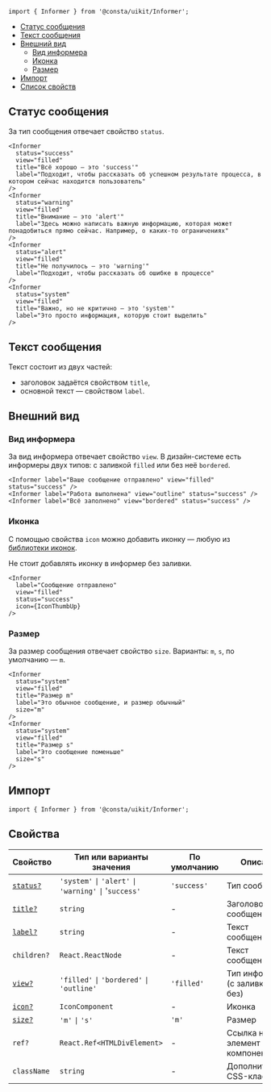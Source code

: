 


```tsx
import { Informer } from '@consta/uikit/Informer';
```

<MdxMenu>

- [Статус сообщения](#статус-сообщения)
- [Текст сообщения](#текст-сообщения)
- [Внешний вид](#внешний-вид)
  - [Вид информера](#вид-информера)
  - [Иконка](#иконка)
  - [Размер](#размер)
- [Импорт](#импорт)
- [Список свойств](#свойства)

</MdxMenu>

## Статус сообщения

За тип сообщения отвечает свойство `status`.

<MdxTabs>

```tsx
<Informer
  status="success"
  view="filled"
  title="Всё хорошо — это 'success'"
  label="Подходит, чтобы рассказать об успешном результате процесса, в котором сейчас находится пользователь"
/>
<Informer
  status="warning"
  view="filled"
  title="Внимание — это 'alert'"
  label="Здесь можно написать важную информацию, которая может понадобиться прямо сейчас. Например, о каких-то ограничениях"
/>
<Informer
  status="alert"
  view="filled"
  title="Не получилось — это 'warning'"
  label="Подходит, чтобы рассказать об ошибке в процессе"
/>
<Informer
  status="system"
  view="filled"
  title="Важно, но не критично — это 'system'"
  label="Это просто информация, которую стоит выделить"
/>
```

<InformerExampleStatus />

</MdxTabs>

## Текст сообщения

Текст состоит из двух частей:

- заголовок задаётся свойством `title`,
- основной текст — свойством `label`.

## Внешний вид

### Вид информера

За вид информера отвечает свойство `view`. В дизайн-системе есть информеры двух типов:
с заливкой `filled` или без неё `bordered`.

<MdxTabs>

```tsx
<Informer label="Ваше сообщение отправлено" view="filled" status="success" />
<Informer label="Работа выполнена" view="outline" status="success" />
<Informer label="Всё заполнено" view="bordered" status="success" />
```

<InformerExampleView />

</MdxTabs>

### Иконка

С помощью свойства `icon` можно добавить иконку — любую из [библиотеки иконок](##LIBS.LIB/lib:icons).

Не стоит добавлять иконку в информер без заливки.

<MdxTabs>

```tsx
<Informer
  label="Сообщение отправлено"
  view="filled"
  status="success"
  icon={IconThumbUp}
/>
```

<InformerExampleIcon />

</MdxTabs>

### Размер

За размер сообщения отвечает свойство `size`. Варианты: `m`, `s`, по умолчанию — `m`.

<MdxTabs>

```tsx
<Informer
  status="system"
  view="filled"
  title="Размер m"
  label="Это обычное сообщение, и размер обычный"
  size="m"
/>
<Informer
  status="system"
  view="filled"
  title="Размер s"
  label="Это сообщение поменьше"
  size="s"
/>
```

<InformerExampleSize />

</MdxTabs>

## Импорт

```tsx
import { Informer } from '@consta/uikit/Informer';
```

## Свойства

| Свойство                     | Тип или варианты значения                                                                                | По умолчанию | Описание                           |
| ---------------------------- | -------------------------------------------------------------------------------------------------------- | ------------ | ---------------------------------- |
| [`status?`](#тип-сообщения)  | `'system'` <code>&#124;</code> `'alert'` <code>&#124;</code> `'warning'` <code>&#124;</code> '`success'` | `'success'`  | Тип сообщения                      |
| [`title?`](#текст-сообщения) | `string`                                                                                                 | -            | Заголовок сообщения                |
| [`label?`](#текст-сообщения) | `string`                                                                                                 | -            | Текст сообщения                    |
| `children?`                  | `React.ReactNode`                                                                                        | -            | Текст сообщения                    |
| [`view?`](#внешний-вид)      | `'filled'` <code>&#124;</code> `'bordered'` <code>&#124;</code> `'outline'`                              | `'filled'`   | Тип информера (с заливкой или без) |
| [`icon?`](#внешний-вид)      | `IconComponent`                                                                                          | -            | Иконка                             |
| [`size?`](#размер)           | `'m'` <code>&#124;</code> `'s'`                                                                          | `'m'`        | Размер                             |
| `ref?`                       | `React.Ref<HTMLDivElement>`                                                                              | -            | Ссылка на DOM-элемент компонента   |
| `className`                  | `string`                                                                                                 | -            | Дополнительный CSS-класс           |

